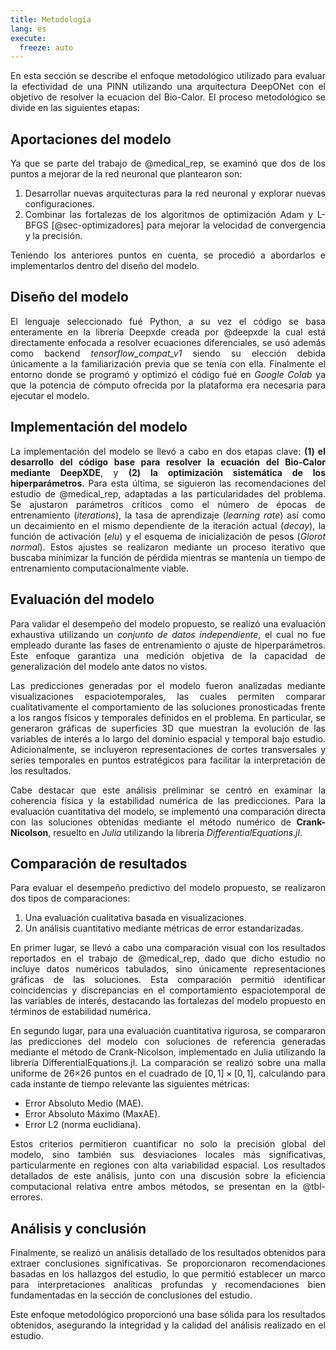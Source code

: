 ```yaml
---
title: Metodología
lang: es
execute: 
  freeze: auto
---
```


::: {style="text-align: justify"}
En esta sección se describe el enfoque metodológico utilizado para evaluar la efectividad de una PINN utilizando una arquitectura DeepONet con el objetivo de resolver la ecuacion del Bio-Calor. El proceso metodológico se divide en las siguientes etapas:

## Aportaciones del modelo
Ya que se parte del trabajo de @medical_rep, se examinó que dos de los puntos a mejorar de la red neuronal que plantearon son:

1. Desarrollar nuevas arquitecturas para la red neuronal y explorar nuevas configuraciones.
2. Combinar las fortalezas de los algoritmos de optimización Adam y L-BFGS [@sec-optimizadores] para mejorar la velocidad de convergencia y la precisión.

Teniendo los anteriores puntos en cuenta, se procedió a abordarlos e implementarlos dentro del diseño del modelo.

## Diseño del modelo
El lenguaje seleccionado fué Python, a su vez el código se basa enteramente en la librería Deepxde creada por @deepxde la cual está directamente enfocada a resolver ecuaciones diferenciales, se usó además como backend *tensorflow_compat_v1* siendo su elección debida únicamente a la familiarización previa que se tenía con ella. Finalmente el entorno donde se programó y optimizó el código fué en *Google Colab* ya que la potencia de cómputo ofrecida por la plataforma era necesaria para ejecutar el modelo. 

## Implementación del modelo
La implementación del modelo se llevó a cabo en dos etapas clave: **(1) el desarrollo del código base para resolver la ecuación del Bio-Calor mediante DeepXDE**, y **(2) la optimización sistemática de los hiperparámetros**. Para esta última, se siguieron las recomendaciones del estudio de @medical_rep, adaptadas a las particularidades del problema. Se ajustaron parámetros críticos como el número de épocas de entrenamiento (*iterations*), la tasa de aprendizaje (*learning rate*) así como un decaimiento en el mismo dependiente de la iteración actual (*decay*), la función de activación (*elu*) y el esquema de inicialización de pesos (*Glorot normal*). Estos ajustes se realizaron mediante un proceso iterativo que buscaba minimizar la función de pérdida mientras se mantenía un tiempo de entrenamiento computacionalmente viable.

## Evaluación del modelo
Para validar el desempeño del modelo propuesto, se realizó una evaluación exhaustiva utilizando un *conjunto de datos independiente*, el cual no fue empleado durante las fases de entrenamiento o ajuste de hiperparámetros. Este enfoque garantiza una medición objetiva de la capacidad de generalización del modelo ante datos no vistos.

Las predicciones generadas por el modelo fueron analizadas mediante visualizaciones espaciotemporales, las cuales permiten comparar cualitativamente el comportamiento de las soluciones pronosticadas frente a los rangos físicos y temporales definidos en el problema. En particular, se generaron gráficas de superficies 3D que muestran la evolución de las variables de interés a lo largo del dominio espacial y temporal bajo estudio. Adicionalmente, se incluyeron representaciones de cortes transversales y series temporales en puntos estratégicos para facilitar la interpretación de los resultados.

Cabe destacar que este análisis preliminar se centró en examinar la coherencia física y la estabilidad numérica de las predicciones. Para la evaluación cuantitativa del modelo, se implementó una comparación directa con las soluciones obtenidas mediante el método numérico de **Crank-Nicolson**, resuelto en *Julia* utilizando la librería *DifferentialEquations.jl*.

## Comparación de resultados
Para evaluar el desempeño predictivo del modelo propuesto, se realizaron dos tipos de comparaciones:

1. Una evaluación cualitativa basada en visualizaciones.
2. Un análisis cuantitativo mediante métricas de error estandarizadas.

En primer lugar, se llevó a cabo una comparación visual con los resultados reportados en el trabajo de @medical_rep, dado que dicho estudio no incluye datos numéricos tabulados, sino únicamente representaciones gráficas de las soluciones. Esta comparación permitió identificar coincidencias y discrepancias en el comportamiento espaciotemporal de las variables de interés, destacando las fortalezas del modelo propuesto en términos de estabilidad numérica.

En segundo lugar, para una evaluación cuantitativa rigurosa, se compararon las predicciones del modelo con soluciones de referencia generadas mediante el método de Crank-Nicolson, implementado en Julia utilizando la librería DifferentialEquations.jl. La comparación se realizó sobre una malla uniforme de 26×26 puntos en el cuadrado de $[0,1]\times[0,1]$, calculando para cada instante de tiempo relevante las siguientes métricas:

- Error Absoluto Medio (MAE).
- Error Absoluto Máximo (MaxAE).
- Error L2 (norma euclidiana).

Estos criterios permitieron cuantificar no solo la precisión global del modelo, sino también sus desviaciones locales más significativas, particularmente en regiones con alta variabilidad espacial. Los resultados detallados de este análisis, junto con una discusión sobre la eficiencia computacional relativa entre ambos métodos, se presentan en la @tbl-errores.

## Análisis y conclusión
Finalmente, se realizó un análisis detallado de los resultados obtenidos para extraer conclusiones significativas. Se proporcionaron recomendaciones basadas en los hallazgos del estudio, lo que permitió establecer un marco para interpretaciones analíticas profundas y recomendaciones bien fundamentadas en la sección de conclusiones del estudio.

Este enfoque metodológico proporcionó una base sólida para los resultados obtenidos, asegurando la integridad y la calidad del análisis realizado en el estudio.
:::